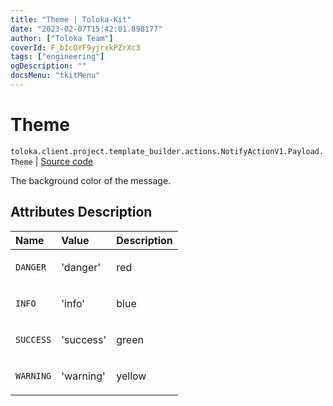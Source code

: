 ```yaml
---
title: "Theme | Toloka-Kit"
date: "2023-02-07T15:42:01.898177"
author: ["Toloka Team"]
coverId: F_bIcOYF9yjrxkPZrXc3
tags: ["engineering"]
ogDescription: ""
docsMenu: "tkitMenu"
---
```


# Theme
`toloka.client.project.template_builder.actions.NotifyActionV1.Payload.Theme` | [Source code](https://github.com/Toloka/toloka-kit/blob/v1.1.3/src/client/project/template_builder/actions.py#L67)

The background color of the message.

## Attributes Description

| Name | Value | Description |
| :------| :-----------| :----------| 
`DANGER`|'danger'|<p>red</p>
`INFO`|'info'|<p>blue</p>
`SUCCESS`|'success'|<p>green</p>
`WARNING`|'warning'|<p>yellow</p>